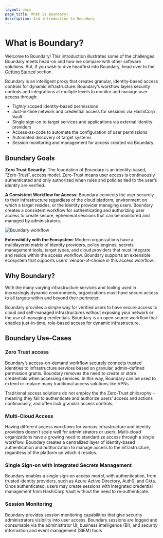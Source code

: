 ```yaml
---
layout: docs
page_title: What is Boundary?
description: And introduction to Boundary
---
```


# What is Boundary?

Welcome to Boundary! This introduction illustrates some of the challenges Boundary meets head-on and how we compare with other software solutions. But, if you wish to dive headfirst into Boundary, head over to the [Getting Started](/docs/getting-started) section.

Boundary is an intelligent proxy that creates granular, identity-based access controls for dynamic infrastructure. Boundary’s workflow layers security controls and integrations at multiple levels to monitor and manage user access through:

- Tightly scoped identity-based permissions
- Just-in-time network and credential access for sessions via HashiCorp Vault
- Single sign-on to target services and applications via external identity providers
- Access-as-code to automate the configuration of user permissions
- Automated discovery of target systems
- Session monitoring and management for access created via Boundary.

## Boundary Goals

**Zero Trust Security**: The foundation of Boundary is an identity-based, “Zero-Trust”, access model. Zero-Trust means user access is continuously authenticated and only authorized when rules and policies tied to the user’s identity are verified.

**A Consistent Workflow for Access**: Boundary connects the user securely to their infrastructure regardless of the cloud platform, environment on which a target resides, or the identity provider managing users. Boundary creates a consistent workflow for authenticating and authorizing user access to create secure, ephemeral sessions that can be monitored and managed by administrators.

![Boundary workflow](/img/boundary.png)

**Extensibility with the Ecosystem**: Modern organizations have a multilayered matrix of identity providers, policy engines, secrets management tools, target types, and cloud providers that must integrate and reside within the access workflow. Boundary supports an extensible ecosystem that supports users’ vendor-of-choice in this access workflow.

## Why Boundary?

With the many varying infrastructure services and tooling used in increasingly dynamic environments, organizations must have secure access to all targets within and beyond their perimeter.

Boundary provides a simple way for verified users to have secure access to cloud and self-managed infrastructures without exposing your network or the use of managing credentials. Boundary is an open source workflow that enables just-in-time, role-based access for dynamic infrastructure.

## Boundary Use-Cases

### Zero Trust access

Boundary’s access-on-demand workflow securely connects trusted identities to infrastructure services based on granular, admin-defined permission grants. Boundary removes the need to create or store credentials when accessing services. In this way, Boundary can be used to extend or replace many traditional access solutions like VPNs.

Traditional access solutions do not employ the the Zero-Trust philosophy - meaning they fail to authenticate and authorize users’ access and actions continuously, and often lack granular access controls.

### Multi-Cloud Access

Having different access workflows for various infrastructure and identity providers doesn’t scale well for administrators or users. Multi-cloud organizations have a growing need to standardize access through a single workflow. Boundary creates a centralized layer of identity-based authentication and authorization to manage access to the infrastructure, regardless of the platform on which it resides.

### Single Sign-on with Integrated Secrets Management

Boundary enables a single sign-on access model, with authentication, from trusted identity providers, such as Azure Active Directory, Auth0, and Okta. Once authenticated, users may create sessions with integrated credential management from HashiCorp Vault without the need to re-authenticate.

### Session Monitoring

Boundary provides session monitoring capabilities that give security administrators visibility into user access. Boundary sessions are logged and consumable via the administrator UI, business intelligence (BI), and security information and event management (SIEM) tools
